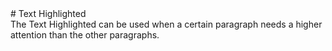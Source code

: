 
<Meta of={TextHighlighedtStories} />

<div className="docs-title">
  # Text Highlighted
  <nav>
    <link-design of={JSON.stringify(TextHighlighedtStories)}></link-design>
  </nav>
</div>

<div>
  The Text Highlighted can be used when a certain paragraph needs a higher attention than the other
  paragraphs.
</div>

<Canvas of={TextHighlighedtStories.Default} sourceState="shown" />
<StylesPackageImport components={['text-highlighted']} />
